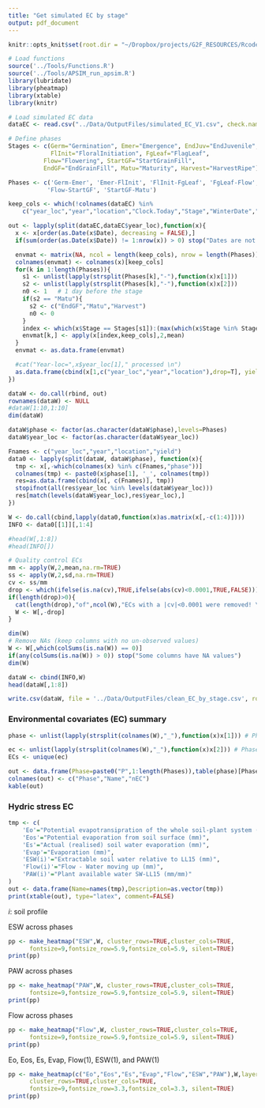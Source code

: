 ```yaml
---
title: "Get simulated EC by stage"
output: pdf_document
---
```


```r
knitr::opts_knit$set(root.dir = "~/Dropbox/projects/G2F_RESOURCES/Rcode")

# Load functions
source('../Tools/Functions.R')
source('../Tools/APSIM_run_apsim.R')
library(lubridate)
library(pheatmap)
library(xtable)
library(knitr)

```

```r
# Load simulated EC data
dataEC <- read.csv("../Data/OutputFiles/simulated_EC_V1.csv", check.names = FALSE)

# Define phases
Stages <- c(Germ="Germination", Emer="Emergence", EndJuv="EndJuvenile",
            FlInit="FloralInitiation", FgLeaf="FlagLeaf",
          Flow="Flowering", StartGF="StartGrainFill",
          EndGF="EndGrainFill", Matu="Maturity", Harvest="HarvestRipe")

Phases <- c('Germ-Emer', 'Emer-FlInit', 'FlInit-FgLeaf', 'FgLeaf-Flow',
           'Flow-StartGF', 'StartGF-Matu')

keep_cols <- which(!colnames(dataEC) %in%
    c("year_loc","year","location","Clock.Today","Stage","WinterDate","Date","yield"))

out <- lapply(split(dataEC,dataEC$year_loc),function(x){
  x <- x[order(as.Date(x$Date), decreasing = FALSE),]
  if(sum(order(as.Date(x$Date)) != 1:nrow(x)) > 0) stop("Dates are not in correct order in year-loc ",x$year_loc[1])

  envmat <- matrix(NA, ncol = length(keep_cols), nrow = length(Phases))
  colnames(envmat) <- colnames(x)[keep_cols]
  for(k in 1:length(Phases)){
    s1 <- unlist(lapply(strsplit(Phases[k],"-"),function(x)x[1]))
    s2 <- unlist(lapply(strsplit(Phases[k],"-"),function(x)x[2]))
    n0 <- 1   # 1 day before the stage
    if(s2 == "Matu"){
      s2 <- c("EndGF","Matu","Harvest")
      n0 <- 0
    }
    index <- which(x$Stage == Stages[s1]):(max(which(x$Stage %in% Stages[s2]))-n0)
    envmat[k,] <- apply(x[index,keep_cols],2,mean)
  }
  envmat <- as.data.frame(envmat)

  #cat("Year-loc=",x$year_loc[1]," processed \n")
  as.data.frame(cbind(x[1,c("year_loc","year","location"),drop=T], yield=max(x$yield)*10, phase=Phases, envmat))
})

dataW <- do.call(rbind, out)
rownames(dataW) <- NULL
#dataW[1:10,1:10]
dim(dataW)

dataW$phase <- factor(as.character(dataW$phase),levels=Phases)
dataW$year_loc <- factor(as.character(dataW$year_loc))

Fnames <- c("year_loc","year","location","yield")
data0 <- lapply(split(dataW, dataW$phase), function(x){
  tmp <- x[,-which(colnames(x) %in% c(Fnames,"phase"))]
  colnames(tmp) <- paste0(x$phase[1], '_', colnames(tmp))
  res=as.data.frame(cbind(x[, c(Fnames)], tmp))
  stopifnot(all(res$year_loc %in% levels(dataW$year_loc)))
  res[match(levels(dataW$year_loc),res$year_loc),]
})

W <- do.call(cbind,lapply(data0,function(x)as.matrix(x[,-c(1:4)])))
INFO <- data0[[1]][,1:4]

#head(W[,1:8])
#head(INFO[])

# Quality control ECs
mm <- apply(W,2,mean,na.rm=TRUE)
ss <- apply(W,2,sd,na.rm=TRUE)
cv <- ss/mm
drop <- which(ifelse(is.na(cv),TRUE,ifelse(abs(cv)<0.0001,TRUE,FALSE)))
if(length(drop)>0){   
  cat(length(drop),"of",ncol(W),"ECs with a |cv|<0.0001 were removed! \n")
  W <- W[,-drop]
}

dim(W)
# Remove NAs (keep columns with no un-observed values)
W <- W[,which(colSums(is.na(W)) == 0)]
if(any(colSums(is.na(W)) > 0)) stop("Some columns have NA values")
dim(W)

dataW <- cbind(INFO,W)
head(dataW[,1:8])

write.csv(dataW, file = '../Data/OutputFiles/clean_EC_by_stage.csv', row.names=FALSE)

```

### Environmental covariates (EC) summary
```r
phase <- unlist(lapply(strsplit(colnames(W),"_"),function(x)x[1])) # Phases

ec <- unlist(lapply(strsplit(colnames(W),"_"),function(x)x[2])) # Phases
ECs <- unique(ec)

out <- data.frame(Phase=paste0("P",1:length(Phases)),table(phase)[Phases])
colnames(out) <- c("Phase","Name","nEC")
kable(out)

```
### Hydric stress EC

```r

tmp <- c(  
    'Eo'="Potential evapotransipration of the whole soil-plant system (mm)",
    'Eos'="Potential evaporation from soil surface (mm)",
    'Es'="Actual (realised) soil water evaporation (mm)",
    'Evap'="Evaporation (mm)",
    'ESW(i)'="Extractable soil water relative to LL15 (mm)",
    'Flow(i)'="Flow - Water moving up (mm)",
    'PAW(i)'="Plant available water SW-LL15 (mm/mm)"
)
out <- data.frame(Name=names(tmp),Description=as.vector(tmp))
print(xtable(out), type="latex", comment=FALSE)

```
$i$: soil profile


\newpage

ESW across phases
```r
pp <- make_heatmap("ESW",W, cluster_rows=TRUE,cluster_cols=TRUE,
      fontsize=9,fontsize_row=5.9,fontsize_col=5.9, silent=TRUE)
print(pp)

```

\newpage

PAW across phases
```r
pp <- make_heatmap("PAW",W, cluster_rows=TRUE,cluster_cols=TRUE,
      fontsize=9,fontsize_row=5.9,fontsize_col=5.9, silent=TRUE)
print(pp)

```

\newpage

Flow across phases
```r
pp <- make_heatmap("Flow",W, cluster_rows=TRUE,cluster_cols=TRUE,
      fontsize=9,fontsize_row=5.9,fontsize_col=5.9, silent=TRUE)
print(pp)

```

\newpage

Eo, Eos, Es, Evap, Flow(1), ESW(1), and PAW(1)
```r
pp <- make_heatmap(c("Eo","Eos","Es","Evap","Flow","ESW","PAW"),W,layer=c(1,3,5,7,9),
      cluster_rows=TRUE,cluster_cols=TRUE,
      fontsize=9,fontsize_row=3.3,fontsize_col=3.3, silent=TRUE)
print(pp)

```
